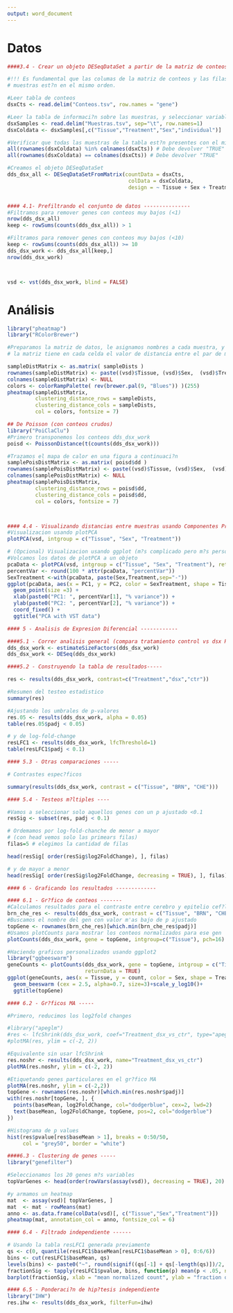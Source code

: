 ```yaml
---
output: word_document
---
```


# Datos

```r



####3.4 - Crear un objeto DESeqDataSet a partir de la matriz de conteos y la tabla de muestras---- 

#!!! Es fundamental que las columas de la matriz de conteos y las filas de las
# muestras est?n en el mismo orden.

#Leer tabla de conteos
dsxCts <- read.delim("Conteos.tsv", row.names = "gene")

#Leer la tabla de informaci?n sobre las muestras, y seleccionar variables de inter?s
dsxSamples <- read.delim("Muestras.tsv", sep="\t", row.names=1)
dsxColdata <- dsxSamples[,c("Tissue","Treatment","Sex","individual")]

#Verificar que todas las muestras de la tabla est?n presentes con el mismo nombre en la matriz
all(rownames(dsxColdata) %in% colnames(dsxCts)) # Debe devolver "TRUE"
all(rownames(dsxColdata) == colnames(dsxCts)) # Debe devolver "TRUE"

#Creamos el objeto DESeqDataSet
dds_dsx_all <- DESeqDataSetFromMatrix(countData = dsxCts,
                                       colData = dsxColdata,
                                       design = ~ Tissue + Sex + Treatment)


#### 4.1- Prefiltrando el conjunto de datos ---------------
#Filtramos para remover genes con conteos muy bajos (<1)
nrow(dds_dsx_all)
keep <- rowSums(counts(dds_dsx_all)) > 1

#Filtramos para remover genes con conteos muy bajos (<10)
keep <- rowSums(counts(dds_dsx_all)) >= 10
dds_dsx_work <- dds_dsx_all[keep,]
nrow(dds_dsx_work)



vsd <- vst(dds_dsx_work, blind = FALSE)


```


# Análisis


```r


library("pheatmap")
library("RColorBrewer")

#Preparamos la matriz de datos, le asignamos nombres a cada muestra, y corremos el heatmap
# la matriz tiene en cada celda el valor de distancia entre el par de muestras fila-clumna

sampleDistMatrix <- as.matrix( sampleDists )
rownames(sampleDistMatrix) <- paste((vsd)$Tissue, (vsd)$Sex,  (vsd)$Treatment, sep = " - " )
colnames(sampleDistMatrix) <- NULL
colors <- colorRampPalette( rev(brewer.pal(9, "Blues")) )(255)
pheatmap(sampleDistMatrix,
         clustering_distance_rows = sampleDists,
         clustering_distance_cols = sampleDists,
         col = colors, fontsize = 7)

## De Poisson (con conteos crudos)
library("PoiClaClu")
#Primero transponemos los conteos dds_dsx_work
poisd <- PoissonDistance(t(counts(dds_dsx_work)))

#Trazamos el mapa de calor en una figura a continuaci?n
samplePoisDistMatrix <- as.matrix( poisd$dd )
rownames(samplePoisDistMatrix) <- paste((vsd)$Tissue, (vsd)$Sex,  (vsd)$Treatment, sep = " - " )
colnames(samplePoisDistMatrix) <- NULL
pheatmap(samplePoisDistMatrix,
         clustering_distance_rows = poisd$dd,
         clustering_distance_cols = poisd$dd,
         col = colors, fontsize = 7)



#### 4.4 - Visualizando distancias entre muestras usando Componentes Principales ------
#Visualizacion usando plotPCA 
plotPCA(vsd, intgroup = c("Tissue", "Sex", "Treatment"))

# (Opcional) Visualizacion usando ggplot (m?s complicado pero m?s personalizable)
#Volcamos los datos de plotPCA a un objeto
pcaData <- plotPCA(vsd, intgroup = c("Tissue", "Sex", "Treatment"), returnData = TRUE)
percentVar <- round(100 * attr(pcaData, "percentVar"))
SexTreatment <-with(pcaData, paste(Sex,Treatment,sep="-"))
ggplot(pcaData, aes(x = PC1, y = PC2, color = SexTreatment, shape = Tissue)) +
  geom_point(size =3) +
  xlab(paste0("PC1: ", percentVar[1], "% variance")) +
  ylab(paste0("PC2: ", percentVar[2], "% variance")) +
  coord_fixed() +
  ggtitle("PCA with VST data")

#### 5 - Analisis de Expresion Diferencial ------------

####5.1 - Correr analisis general (compara tratamiento control vs dsx RNAi)----
dds_dsx_work <- estimateSizeFactors(dds_dsx_work)
dds_dsx_work <- DESeq(dds_dsx_work)

####5.2 - Construyendo la tabla de resultados-----

res <- results(dds_dsx_work, contrast=c("Treatment","dsx","ctr"))

#Resumen del testeo estadistico
summary(res)

#Ajustando los umbrales de p-valores
res.05 <- results(dds_dsx_work, alpha = 0.05)
table(res.05$padj < 0.05)

# y de log-fold-change
resLFC1 <- results(dds_dsx_work, lfcThreshold=1)
table(resLFC1$padj < 0.1)

#### 5.3 - Otras comparaciones -----

# Contrastes espec?ficos

summary(results(dds_dsx_work, contrast = c("Tissue", "BRN", "CHE")))

#### 5.4 - Testeos m?ltiples ----

#Vamos a seleccionar solo aquellos genes con un p ajustado <0.1
resSig <- subset(res, padj < 0.1)

# Ordemamos por log-fold-chanche de menor a mayor
# (con head vemos solo las primears filas)
filas=5 # elegimos la cantidad de filas

head(resSig[ order(resSig$log2FoldChange), ], filas)

# y de mayor a menor
head(resSig[ order(resSig$log2FoldChange, decreasing = TRUE), ], filas)

#### 6 - Graficando los resultados -------------

#### 6.1 - Gr?fico de conteos -------
#Calculamos resultados para el contraste entre cerebro y epitelio cef?lico
brn_che_res <- results(dds_dsx_work, contrast = c("Tissue", "BRN", "CHE"))
#Buscamos el nombre del gen con valor m'as bajo de p ajustado 
topGene <- rownames(brn_che_res)[which.min(brn_che_res$padj)]
#Usamos plotCounts para mostrar los conteos normalizados para ese gen
plotCounts(dds_dsx_work, gene = topGene, intgroup=c("Tissue"), pch=16)

#Haciendo graficos personalizados usando ggplot2
library("ggbeeswarm")
geneCounts <- plotCounts(dds_dsx_work, gene = topGene, intgroup = c("Tissue","Sex","Treatment"),
                         returnData = TRUE)
ggplot(geneCounts, aes(x = Tissue, y = count, color = Sex, shape = Treatment)) +
  geom_beeswarm (cex = 2.5, alpha=0.7, size=3)+scale_y_log10()+
  ggtitle(topGene)

#### 6.2 - Gr?ficos MA -----

#Primero, reducimos los log2fold changes

#library("apeglm")
#res <- lfcShrink(dds_dsx_work, coef="Treatment_dsx_vs_ctr", type="apeglm")
#plotMA(res, ylim = c(-2, 2))

#Equivalente sin usar lfcShrink
res.noshr <- results(dds_dsx_work, name="Treatment_dsx_vs_ctr")
plotMA(res.noshr, ylim = c(-2, 2))

#Etiquetando genes particulares en el gr?fico MA
plotMA(res.noshr, ylim = c(-2,2))
topGene <- rownames(res.noshr)[which.min(res.noshr$padj)]
with(res.noshr[topGene, ], {
  points(baseMean, log2FoldChange, col="dodgerblue", cex=2, lwd=2)
  text(baseMean, log2FoldChange, topGene, pos=2, col="dodgerblue")
})

#Histograma de p values
hist(res$pvalue[res$baseMean > 1], breaks = 0:50/50,
     col = "grey50", border = "white")

####6.3 - Clustering de genes -----
library("genefilter")

#Seleccionamos los 20 genes m?s variables
topVarGenes <- head(order(rowVars(assay(vsd)), decreasing = TRUE), 20)

#y armamos un heatmap
mat  <- assay(vsd)[ topVarGenes, ]
mat  <- mat - rowMeans(mat)
anno <- as.data.frame(colData(vsd)[, c("Tissue","Sex","Treatment")])
pheatmap(mat, annotation_col = anno, fontsize_col = 6)

#### 6.4 - Filtrado independiente ------

# Usando la tabla resLFC1 generada previamente
qs <- c(0, quantile(resLFC1$baseMean[resLFC1$baseMean > 0], 0:6/6))
bins <- cut(resLFC1$baseMean, qs)
levels(bins) <- paste0("~", round(signif((qs[-1] + qs[-length(qs)])/2, 2)))
fractionSig <- tapply(resLFC1$pvalue, bins, function(p) mean(p < .05, na.rm = TRUE))
barplot(fractionSig, xlab = "mean normalized count", ylab = "fraction of small p values")

#### 6.5 - Ponderaci?n de hip?tesis independiente
library("IHW")
res.ihw <- results(dds_dsx_work, filterFun=ihw)



```









